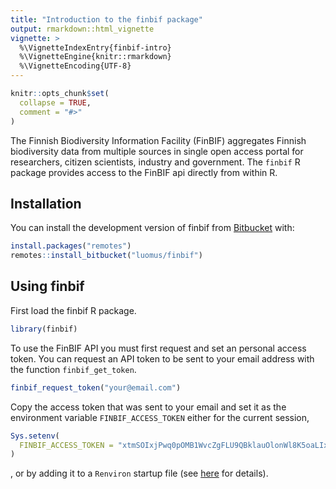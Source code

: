 ```yaml
---
title: "Introduction to the finbif package"
output: rmarkdown::html_vignette
vignette: >
  %\VignetteIndexEntry{finbif-intro}
  %\VignetteEngine{knitr::rmarkdown}
  %\VignetteEncoding{UTF-8}
---
```


```r
knitr::opts_chunk$set(
  collapse = TRUE,
  comment = "#>"
)
```
The Finnish Biodiversity Information Facility (FinBIF) aggregates Finnish
biodiversity data from multiple sources in single open access portal for 
researchers, citizen scientists, industry and government. The `finbif` R
package provides access to the FinBIF api directly from within R.

## Installation

You can install the development version of finbif from
[Bitbucket](https://bitbucket.org) with:
```r
install.packages("remotes")
remotes::install_bitbucket("luomus/finbif")
```

## Using finbif

First load the finbif R package.
```r
library(finbif)
```

To use the FinBIF API you must first request and set an personal access token.
You can request an API token to be sent to your email address with the function
`finbif_get_token`.
```r
finbif_request_token("your@email.com")
```

Copy the access token that was sent to your email and set it as the environment
variable `FINBIF_ACCESS_TOKEN` either for the current session,
```r
Sys.setenv(
  FINBIF_ACCESS_TOKEN = "xtmSOIxjPwq0pOMB1WvcZgFLU9QBklauOlonWl8K5oaLIx8RniJLrvcJU4v9H7Et"
)
```
, or by adding it to a `Renviron` startup file (see [here](https://rviews.rstudio.com/2017/04/19/r-for-enterprise-understanding-r-s-startup/) for details). 

